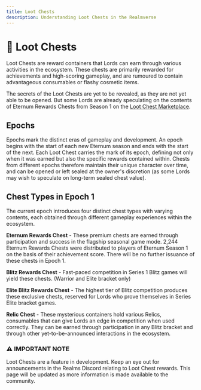 ```yaml
---
title: Loot Chests
description: Understanding Loot Chests in the Realmverse
---
```


# 🎁 Loot Chests

Loot Chests are reward containers that Lords can earn through various activities in the ecosystem. These chests are 
primarily rewarded for achievements and high-scoring gameplay, and are rumoured to contain advantageous consumables
or flashy cosmetic items.

The secrets of the Loot Chests are yet to be revealed, as they are not yet able to be opened. But some Lords are already
speculating on the contents of Eternum Rewards Chests from Season 1 on the [Loot Chest Marketplace](https://empire.realms.world/trade/loot-chests).

## Epochs

Epochs mark the distinct eras of gameplay and development. An epoch begins with the start of each new Eternum season and ends with the start of the next.
Each Loot Chest carries the mark of its epoch, defining not only when it was earned but also the specific rewards contained within. Chests from different
epochs therefore maintain their unique character over time, and can be opened or left sealed at the owner's discretion (as some Lords may wish to speculate
on long-term sealed chest value).

## Chest Types in Epoch 1

The current epoch introduces four distinct chest types with varying contents, each obtained through different gameplay experiences within the ecosystem.

**Eternum Rewards Chest** - These premium chests are earned through participation and success in the flagship seasonal game mode. 2,244 Eternum Rewards Chests were
 distributed to players of Eternum Season 1 on the basis of their achievement score. There will be no further issuance of these chests in Epoch 1.

**Blitz Rewards Chest** - Fast-paced competition in Series 1 Blitz games will yield these chests. (Warrior and Elite bracket only)

**Elite Blitz Rewards Chest** - The highest tier of Blitz competition produces these exclusive chests, reserved for Lords who prove themselves in Series Elite bracket games.

**Relic Chest** - These mysterious containers hold various Relics, consumables that can give Lords an edge in competition when used correctly. They can be earned through
 participation in any Blitz bracket and through other yet-to-be-announced interactions in the ecosystem.

<div style={importantNote.container}>
  <h3 style={importantNote.title}>⚠️ IMPORTANT NOTE</h3>
  <p style={importantNote.content}>
    Loot Chests are a feature in development. Keep an eye out for announcements in the Realms Discord relating to Loot Chest rewards. This page will be updated as more
    information is made available to the community.
  </p>
</div>